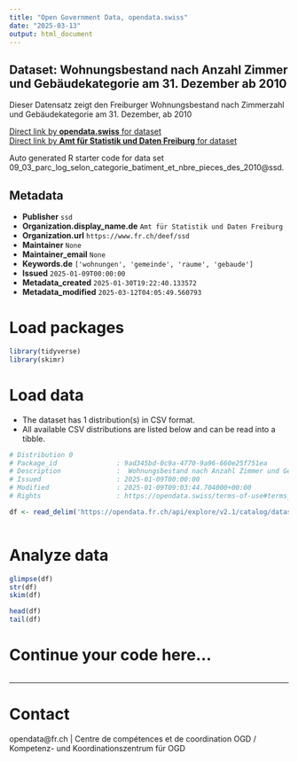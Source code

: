 ```yaml
---
title: "Open Government Data, opendata.swiss"
date: "2025-03-13"
output: html_document
---
```


## Dataset: Wohnungsbestand nach Anzahl Zimmer und Gebäudekategorie am 31. Dezember ab 2010

Dieser Datensatz zeigt den Freiburger Wohnungsbestand nach Zimmerzahl und Gebäudekategorie am 31. Dezember, ab 2010

[Direct link by **opendata.swiss** for dataset](https://opendata.swiss/de/dataset/wohnungsbestand-nach-anzahl-zimmer-und-gebaudekategorie-am-31-dezember-ab-2010)<br>
[Direct link by **Amt für Statistik und Daten Freiburg** for dataset](https://opendata.fr.ch/explore/dataset/09_03_parc_log_selon_categorie_batiment_et_nbre_pieces_des_2010/)

Auto generated R starter code for data set 09_03_parc_log_selon_categorie_batiment_et_nbre_pieces_des_2010@ssd.

## Metadata

- **Publisher** `ssd`
- **Organization.display_name.de** `Amt für Statistik und Daten Freiburg`
- **Organization.url** `https://www.fr.ch/deef/ssd`
- **Maintainer** `None`
- **Maintainer_email** `None`
- **Keywords.de** `['wohnungen', 'gemeinde', 'raume', 'gebaude']`
- **Issued** `2025-01-09T00:00:00`
- **Metadata_created** `2025-01-30T19:22:40.133572`
- **Metadata_modified** `2025-03-12T04:05:49.560793`


# Load packages

```r

library(tidyverse)
library(skimr)

```

# Load data

-   The dataset has 1 distribution(s) in CSV format.
-   All available CSV distributions are listed below and can be read into a tibble.

```r

# Distribution 0
# Package_id               : 9ad345bd-0c9a-4770-9a96-660e25f751ea
# Description              :  Wohnungsbestand nach Anzahl Zimmer und Gebäudekategorie am 31. Dezember ab 2010 (csv)
# Issued                   : 2025-01-09T00:00:00
# Modified                 : 2025-01-09T09:03:44.704000+00:00
# Rights                   : https://opendata.swiss/terms-of-use#terms_by

df <- read_delim('https://opendata.fr.ch/api/explore/v2.1/catalog/datasets/09_03_parc_log_selon_categorie_batiment_et_nbre_pieces_des_2010/exports/csv?use_labels=true')



```

# Analyze data

```r

glimpse(df)
str(df)
skim(df)

head(df)
tail(df)

```

# Continue your code here...

```r

```

------------------------------------------------------------------------

# Contact

opendata@fr.ch | Centre de compétences et de coordination OGD / Kompetenz- und Koordinationszentrum für OGD
